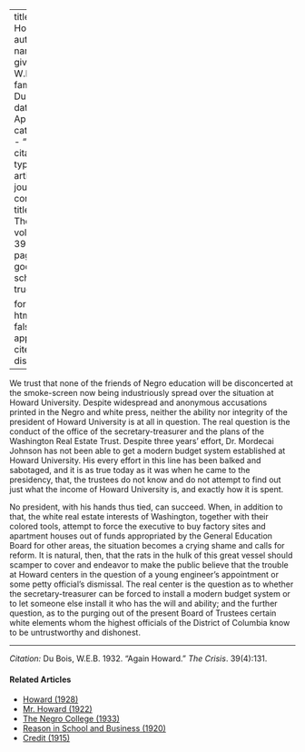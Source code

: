 
---
title: 'Again Howard'
author:
  - name:
      given: W.E.B.
      family: Du Bois
date: Apr. 1932
categories: 
  - ""
citation: 
  type: article-journal
  container-title: The Crisis
  volume: 39
  issue: 4
  page: 131
google-scholar: true

format:
  html:
    toc: false
    appendix-cite-as: display
---




We trust that none of the friends of Negro education will be disconcerted at the smoke-screen now being industriously spread over the situation at Howard University. Despite widespread and anonymous accusations printed in the Negro and white press, neither the ability nor integrity of the president of Howard University is at all in question. The real question is the conduct of the office of the secretary-treasurer and the plans of the Washington Real Estate Trust. Despite three years' effort, Dr. Mordecai Johnson has not been able to get a modern budget system established at Howard University. His every effort in this line has been balked and sabotaged, and it is as true today as it was when he came to the presidency, that, the trustees do not know and do not attempt to find out just what the income of Howard University is, and exactly how it is spent.

No president, with his hands thus tied, can succeed. When, in addition to that, the white real estate interests of Washington, together with their colored tools, attempt to force the executive to buy factory sites and apartment houses out of funds appropriated by the General Education Board for other areas, the situation becomes a crying shame and calls for reform. It is natural, then, that the rats in the hulk of this great vessel should scamper to cover and endeavor to make the public believe that the trouble at Howard centers in the question of a young engineer's appointment or some petty official's dismissal. The real center is the question as to whether the secretary-treasurer can be forced to install a modern budget system or to let someone else install it who has the will and ability; and the further question, as to the purging out of the present Board of Trustees certain white elements whom the highest officials of the District of Columbia know to be untrustworthy and dishonest.

__________
*Citation:* Du Bois, W.E.B. 1932. "Again Howard." *The Crisis*. 39(4):131.

<!-- Similar articles start here -->
<div  class="clear-wrap"></div>

#### Related Articles

* [Howard (1928)](/Volumes/35/09/howard.html)
* [Mr. Howard (1922)](/Volumes/23/03/mr-howard.html)
* [The Negro College (1933)](/Volumes/40/08/negro_college.html)
* [Reason in School and Business (1920)](/Volumes/21/01/reason-in-school.html)
* [Credit (1915)](/Volumes/10/01/credit.html)

<!-- Similar articles end here -->